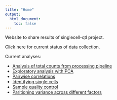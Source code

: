 ```yaml
---
title: "Home"
output:
  html_document:
    toc: false
---
```


Website to share results of singlecell-qtl project.

Click [here](data-collection.html) for current status of data collection.

Current analyses:

* [Analysis of total counts from processing pipeline](totals.html)
* [Exploratory analysis with PCA](pca.html)
* [Pairwise correlations](correlations.html)
* [Identifying single cells](identity.html)
* [Sample quality control](sampleqc.html)
* [Paritioning variance across different factors](partition.html)
